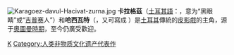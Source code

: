 [[File:Karagoez-davul-Hacivat-zurna.jpg|thumb]]
'''卡拉格茲'''（[[土耳其語|土耳其語]]：{{lang|tr|Karagöz}}，意为“黑眼睛”或“[[吉普赛|吉普赛]]人”）和'''哈西瓦特'''（{{lang|tr|Hacivat}}，又可寫成 {{lang|tr|Hacivad}}）是[[土耳其|土耳其]]傳統的[[皮影戲|皮影戲]]的主角，源于[[奥斯曼帝国|奧圖曼時期]]，至今仍廣受歡迎。

[[Category:傀儡戲|K]]
[[Category:人类非物质文化遗产代表作|Category:人类非物质文化遗产代表作]]